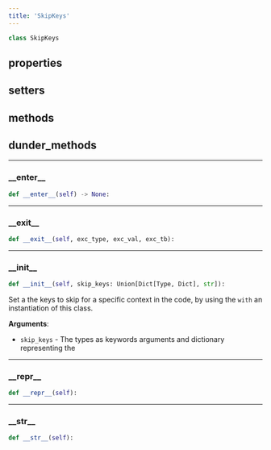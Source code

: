 ```yaml
---
title: 'SkipKeys'
---
```


```python
class SkipKeys
```



## properties

## setters

## methods

## dunder_methods

---

### \_\_enter\_\_

```python
def __enter__(self) -> None:
```



---

### \_\_exit\_\_

```python
def __exit__(self, exc_type, exc_val, exc_tb):
```



---

### \_\_init\_\_

```python
def __init__(self, skip_keys: Union[Dict[Type, Dict], str]):
```

Set a the keys to skip for a specific context in the code, by using the
`with` an instantiation of this class.

**Arguments**:

- `skip_keys` - The types as keywords arguments and dictionary representing the

---

### \_\_repr\_\_

```python
def __repr__(self):
```



---

### \_\_str\_\_

```python
def __str__(self):
```

